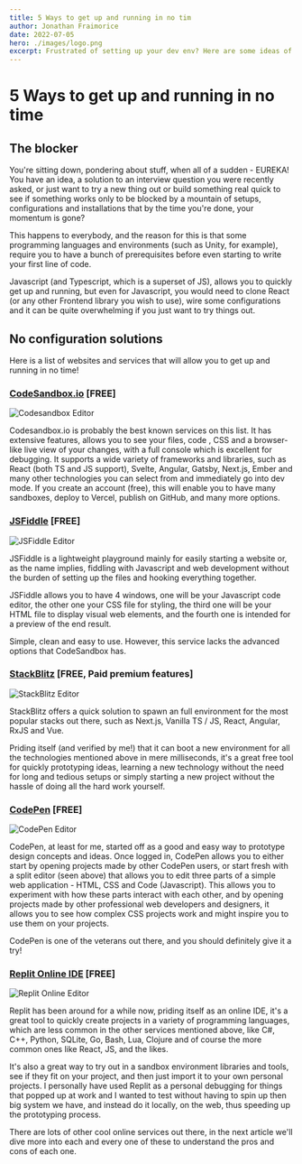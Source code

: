```yaml
---
title: 5 Ways to get up and running in no tim
author: Jonathan Fraimorice
date: 2022-07-05
hero: ./images/logo.png
excerpt: Frustrated of setting up your dev env? Here are some ideas of how to get running in no time
---
```


# **5 Ways to get up and running in no time**

## The blocker

You're sitting down, pondering about stuff, when all of a sudden - EUREKA! You have an idea, a solution to an interview question you were recently asked, or just want to try a new thing out or build something real quick to see if something works only to be blocked by a mountain of setups, configurations and installations that by the time you're done, your momentum is gone?

This happens to everybody, and the reason for this is that some programming languages and environments (such as Unity, for example), require you to have a bunch of prerequisites before even starting to write your first line of code.

Javascript (and Typescript, which is a superset of JS), allows you to quickly get up and running, but even for Javascript, you would need to clone React (or any other Frontend library you wish to use), wire some configurations and it can be quite overwhelming if you just want to try things out.

## No configuration solutions

Here is a list of websites and services that will allow you to get up and running in no time!

### [CodeSandbox.io](https://codesandbox.io) [FREE]

<div className="Image__Small">
  <img
    src="./images/codesandbox.svg"
    title="Codesandbox Editor"
    alt="Codesandbox Editor"
  />
</div>

Codesandbox.io is probably the best known services on this list. It has extensive features, allows you to see your files, code , CSS and a browser-like live view of your changes, with a full console which is excellent for debugging.
It supports a wide variety of frameworks and libraries, such as React (both TS and JS support), Svelte, Angular, Gatsby, Next.js, Ember and many other technologies you can select from and immediately go into dev mode.
If you create an account (free), this will enable you to have many sandboxes, deploy to Vercel, publish on GitHub, and many more options.

### [JSFiddle](https://jsfiddle.net/) [FREE]

<div className="Image__Small">
  <img
    src="./images/jsfiddle.jpg"
    title="JSFiddle Editor"
    alt="JSFiddle Editor"
  />
</div>

JSFiddle is a lightweight playground mainly for easily starting a website or, as the name implies, fiddling with Javascript and web development without the burden of setting up the files and hooking everything together.

JSFiddle allows you to have 4 windows, one will be your Javascript code editor, the other one your CSS file for styling, the third one will be your HTML file to display visual web elements, and the fourth one is intended for a preview of the end result.

Simple, clean and easy to use. However, this service lacks the advanced options that CodeSandbox has.

### [StackBlitz](https://stackblitz.com/) [FREE, Paid premium features]

<div className="Image__Small">
  <img
    src="./images/stackblitz.jpg"
    title="StackBlitz Editor"
    alt="StackBlitz Editor"
  />
</div>

StackBlitz offers a quick solution to spawn an full environment for the most popular stacks out there, such as Next.js, Vanilla TS / JS, React, Angular, RxJS and Vue.

Priding itself (and verified by me!) that it can boot a new environment for all the technologies mentioned above in mere milliseconds, it's a great free tool for quickly prototyping ideas, learning a new technology without the need for long and tedious setups or simply starting a new project without the hassle of doing all the hard work yourself.

### [CodePen](https://codepen.io/) [FREE]

<div className="Image__Small">
  <img
    src="./images/codepen.png"
    title="CodePen Editor"
    alt="CodePen Editor"
  />
</div>

CodePen, at least for me, started off as a good and easy way to prototype design concepts and ideas. Once logged in, CodePen allows you to either start by opening projects made by other CodePen users, or start fresh with a split editor (seen above) that allows you to edit three parts of a simple web application - HTML, CSS and Code (Javascript). This allows you to experiment with how these parts interact with each other, and by opening projects made by other professional web developers and designers, it allows you to see how complex CSS projects work and might inspire you to use them on your projects.

CodePen is one of the veterans out there, and you should definitely give it a try!

### [Replit Online IDE](https://replit.com/) [FREE]

<div className="Image__Small">
  <img
    src="./images/replit.png"
    title="Replit Online Editor"
    alt="Replit Online Editor"
  />
</div>

Replit has been around for a while now, priding itself as an online IDE, it's a great tool to quickly create projects in a variety of programming languages, which are less common in the other services mentioned above, like C#, C++, Python, SQLite, Go, Bash, Lua, Clojure and of course the more common ones like React, JS, and the likes.

It's also a great way to try out in a sandbox environment libraries and tools, see if they fit on your project, and then just import it to your own personal projects. I personally have used Replit as a personal debugging for things that popped up at work and I wanted to test without having to spin up then big system we have, and instead do it locally, on the web, thus speeding up the prototyping process.

There are lots of other cool online services out there, in the next article we'll dive more into each and every one of these to understand the pros and cons of each one.